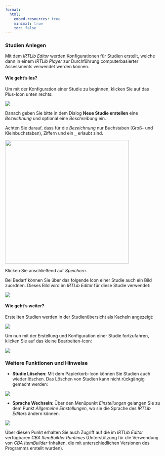 ```yaml
---
format:
  html:
    embed-resources: true
    minimal: true 
    toc: false
---
```


### Studien Anlegen

Mit dem *IRTLib Editor* werden Konfigurationen für Studien erstellt, welche dann in einem *IRTLib Player* zur Durchführung computerbasierter Assessments verwendet werden können.

#### Wie geht's los?

Um mit der Konfiguration einer Studie zu beginnen, klicken Sie auf das Plus-Icon unten rechts:

![](img/icon-plus.png){fig-align="left"}

Danach geben Sie bitte in dem Dialog **Neue Studie erstellen** eine *Bezeichnung* und optional eine *Beschreibung* ein.

Achten Sie darauf, dass für die *Bezeichnung* nur Buchstaben (Groß- und Kleinbuchstaben), Ziffern und ein `_` erlaubt sind.

![](img/screenshot-new-study-empty-DEU.png){width="400" fig-align="left"}

Klicken Sie anschließend auf *Speichern*.

Bei Bedarf können Sie über das folgende Icon einer Studie auch ein Bild zuordnen. Dieses Bild wird im *IRTLib Editor* für diese Studie verwendet:

![](img/icon-study-image.png){fig-align="left"}

#### Wie geht's weiter?

Erstellten Studien werden in der Studienübersicht als Kacheln angezeigt:

![](img/screenshot-new-study-card.DEU.png){fig-align="left"}

Um nun mit der Erstellung und Konfiguration einer Studie fortzufahren, klicken Sie auf das kleine Bearbeiten-Icon:

![](img/icon-edit.png){fig-align="left"}

### Weitere Funktionen und Hinweise

-   **Studie Löschen**: Mit dem Papierkorb-Icon können Sie Studien auch wieder löschen. Das Löschen von Studien kann nicht rückgängig gemacht werden:

![](img/icon-delete.png){fig-align="left"}

-   **Sprache Wechseln**: Über den Menüpunkt *Einstellungen* gelangen Sie zu dem Punkt *Allgemeine Einstellungen*, wo sie die Sprache des *IRTLib Editors* ändern können.

![](img/icon-settings-DEU.png){fig-align="left"}

Über diesen Punkt erhalten Sie auch Zugriff auf die im *IRTLib Editor* verfügbaren *CBA ItemBuilder Runtimes* (Unterstützung für die Verwendung von *CBA ItemBuilder*-Inhalten, die mit unterschiedlichen Versionen des Programms erstellt wurden).
